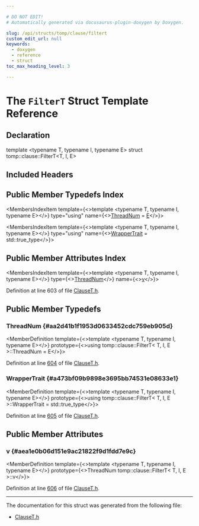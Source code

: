 ```yaml
---

# DO NOT EDIT!
# Automatically generated via docusaurus-plugin-doxygen by Doxygen.

slug: /api/structs/tomp/clause/filtert
custom_edit_url: null
keywords:
  - doxygen
  - reference
  - struct
toc_max_heading_level: 3

---
```





# The `FilterT` Struct Template Reference

<DoxygenPage pluginConfig={pluginConfig}>



## Declaration

<CodeBlock>template &lt;typename T, typename I, typename E&gt;
struct tomp::clause::FilterT&lt;T, I, E&gt;</CodeBlock>

## Included Headers

<IncludesList>
<IncludesListItem
  filePath="llvm/Frontend/OpenMP/ClauseT.h"
  permalink="/docs/api/files/include/include/llvm/include/llvm/frontend/include/llvm/frontend/openmp/clauset-h"
  isLocal="true" />
</IncludesList>

## Public Member Typedefs Index

<MembersIndex>

<MembersIndexItem
  template={<>template &lt;typename T, typename I, typename E&gt;</>}
  type="using"
  name={<><a href="#aa2d41b1f1953d0633452cdc759eb905d">ThreadNum</a> = <a href="/docs/api/files/lib/lib/ir/builtingcs-cpp/#abb2b3a60ccc38a28239e19a1646e0c8a">E</a></>}>
</MembersIndexItem>

<MembersIndexItem
  template={<>template &lt;typename T, typename I, typename E&gt;</>}
  type="using"
  name={<><a href="#a473bf09b9898e3695bb74531e08633e1">WrapperTrait</a> = std::true&#95;type</>}>
</MembersIndexItem>

</MembersIndex>

## Public Member Attributes Index

<MembersIndex>

<MembersIndexItem
  template={<>template &lt;typename T, typename I, typename E&gt;</>}
  type={<><a href="#aa2d41b1f1953d0633452cdc759eb905d">ThreadNum</a></>}
  name={<><a href="#aea1e0b06d151e9ac21822f9d1fdd7e9c">v</a></>}>
</MembersIndexItem>

</MembersIndex>


Definition at line 603 of file <a href="/docs/api/files/include/include/llvm/include/llvm/frontend/include/llvm/frontend/openmp/clauset-h">ClauseT.h</a>.

<SectionDefinition>

## Public Member Typedefs

### ThreadNum {#aa2d41b1f1953d0633452cdc759eb905d}

<MemberDefinition
  template={<>template &lt;typename T, typename I, typename E&gt;</>}
  prototype={<>using tomp::clause::FilterT&lt; T, I, E &gt;::ThreadNum =  E</>}>

Definition at line <a href="/docs/api/files/include/include/llvm/include/llvm/frontend/include/llvm/frontend/openmp/clauset-h/#l00604">604</a> of file <a href="/docs/api/files/include/include/llvm/include/llvm/frontend/include/llvm/frontend/openmp/clauset-h">ClauseT.h</a>.
</MemberDefinition>

### WrapperTrait {#a473bf09b9898e3695bb74531e08633e1}

<MemberDefinition
  template={<>template &lt;typename T, typename I, typename E&gt;</>}
  prototype={<>using tomp::clause::FilterT&lt; T, I, E &gt;::WrapperTrait =  std::true&#95;type</>}>

Definition at line <a href="/docs/api/files/include/include/llvm/include/llvm/frontend/include/llvm/frontend/openmp/clauset-h/#l00605">605</a> of file <a href="/docs/api/files/include/include/llvm/include/llvm/frontend/include/llvm/frontend/openmp/clauset-h">ClauseT.h</a>.
</MemberDefinition>

</SectionDefinition>

<SectionDefinition>

## Public Member Attributes

### v {#aea1e0b06d151e9ac21822f9d1fdd7e9c}

<MemberDefinition
  template={<>template &lt;typename T, typename I, typename E&gt;</>}
  prototype={<>ThreadNum tomp::clause::FilterT&lt; T, I, E &gt;::v</>}>

Definition at line <a href="/docs/api/files/include/include/llvm/include/llvm/frontend/include/llvm/frontend/openmp/clauset-h/#l00606">606</a> of file <a href="/docs/api/files/include/include/llvm/include/llvm/frontend/include/llvm/frontend/openmp/clauset-h">ClauseT.h</a>.
</MemberDefinition>

</SectionDefinition>

<hr/>

The documentation for this struct was generated from the following file:

<ul>
<li><a href="/docs/api/files/include/include/llvm/include/llvm/frontend/include/llvm/frontend/openmp/clauset-h">ClauseT.h</a></li>
</ul>

</DoxygenPage>
